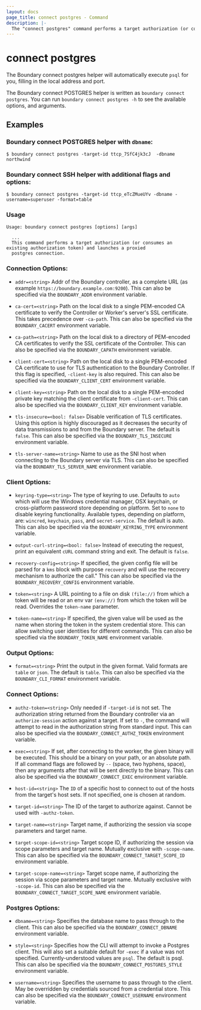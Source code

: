 ```yaml
---
layout: docs
page_title: connect postgres - Command
description: |-
  The "connect postgres" command performs a target authorization (or consumes an existing authorization token) and launches a proxied postgres connection.
---
```


# connect postgres

The Boundary connect postgres helper will automatically execute `psql` for you,
filling in the local address and port.

The Boundary connect POSTGRES helper is written as `boundary connect postgres`.
You can run `boundary connect postgres -h` to see the available options, and arguments.


## Examples

### Boundary connect POSTGRES helper with `dbname`:
```shell-session
$ boundary connect postgres -target-id ttcp_7SfC4jk3cJ  -dbname northwind
```

### Boundary connect SSH helper with additional flags and options:

```shell-session
$ boundary connect postgres -target-id ttcp_eTcZMueUYv -dbname -username=superuser -format=table
```

### Usage

```shell-session
Usage: boundary connect postgres [options] [args]

  ...
  This command performs a target authorization (or consumes an existing authorization token) and launches a proxied
  postgres connection.
```

### Connection Options:

- `addr=<string>`
  Addr of the Boundary controller, as a complete 
  URL (as example `https://boundary.example.com:9200`).
  This can also be specified via the `BOUNDARY_ADDR` environment variable.

- `ca-cert=<string>`
  Path on the local disk to a single PEM-encoded CA certificate to
  verify the Controller or Worker's server's SSL certificate. This
  takes precedence over `-ca-path`. This can also be specified via the
  `BOUNDARY_CACERT` environment variable.

- `ca-path=<string>`
  Path on the local disk to a directory of PEM-encoded CA certificates to
  verify the SSL certificate of the Controller. This can also be specified
  via the `BOUNDARY_CAPATH` environment variable.

- `client-cert=<string>`
  Path on the local disk to a single PEM-encoded CA certificate to use
  for TLS authentication to the Boundary Controller. If this flag is
  specified, `-client-key` is also required. This can also be specified via
  the `BOUNDARY_CLIENT_CERT` environment variable.

- `client-key=<string>`
  Path on the local disk to a single PEM-encoded private key matching the
  client certificate from `-client-cert`. This can also be specified via the
  `BOUNDARY_CLIENT_KEY` environment variable.

- `tls-insecure=<bool: false>`
  Disable verification of TLS certificates. Using this option is highly
  discouraged as it decreases the security of data transmissions to
  and from the Boundary server. The default is `false`. This can also be
  specified via the `BOUNDARY_TLS_INSECURE` environment variable.

- `tls-server-name=<string>`
  Name to use as the SNI host when connecting to the Boundary server
  via TLS. This can also be specified via the `BOUNDARY_TLS_SERVER_NAME`
  environment variable.

### Client Options:

- `keyring-type=<string>`
  The type of keyring to use. Defaults to `auto` which will use the
  Windows credential manager, OSX keychain, or cross-platform password
  store depending on platform. Set to `none` to disable keyring
  functionality. Available types, depending on platform, are: `wincred`,
  `keychain`, `pass`, and `secret-service`. The default is auto. This can
  also be specified via the `BOUNDARY_KEYRING_TYPE` environment variable.

- `output-curl-string=<bool: false>`
  Instead of executing the request, print an equivalent `cURL` command
  string and exit. The default is `false`.

- `recovery-config=<string>`
  If specified, the given config file will be parsed for a `kms` block
  with purpose `recovery` and will use the recovery mechanism to authorize
  the call." This can also be specified via the `BOUNDARY_RECOVERY_CONFIG`
  environment variable.

- `token=<string>`
  A URL pointing to a file on disk `(file://)` from which a token will be
  read or an env var `(env://)` from which the token will be read. Overrides
  the `token-name` parameter.

- `token-name=<string>`
  If specified, the given value will be used as the name when storing
  the token in the system credential store. This can allow switching user
  identities for different commands. This can also be specified via the
  `BOUNDARY_TOKEN_NAME` environment variable.

### Output Options:

 - `format=<string>`
   Print the output in the given format. Valid formats are `table` or
   `json`. The default is `table`. This can also be specified via the
   `BOUNDARY_CLI_FORMAT` environment variable.

### Connect Options:

- `authz-token=<string>`
  Only needed if `-target-id` is not set. The authorization string returned
  from the Boundary controller via an `authorize-session` action against
  a target. If set to `-`, the command will attempt to read in the
  authorization string from standard input. This can also be specified via
  the `BOUNDARY_CONNECT_AUTHZ_TOKEN` environment variable.

- `exec=<string>`
   If set, after connecting to the worker, the given binary will be
   executed. This should be a binary on your path, or an absolute path. If
   all command flags are followed by ` -- ` (space, two hyphens, space),
   then any arguments after that will be sent directly to the binary.
   This can also be specified via the `BOUNDARY_CONNECT_EXEC` environment
   variable.

- `host-id=<string>`
   The `ID` of a specific host to connect to out of the hosts from the
   target's host sets. If not specified, one is chosen at random.

- `target-id=<string>`
  The ID of the target to authorize against. Cannot be used with 
  `-authz-token`.

- `target-name=<string>`
  Target name, if authorizing the session via scope parameters and target 
  name.

- `target-scope-id=<string>`
  Target scope ID, if authorizing the session via scope parameters and
  target name. Mutually exclusive with `-scope-name`. This can also be
  specified via the `BOUNDARY_CONNECT_TARGET_SCOPE_ID` environment variable.

- `target-scope-name=<string>`
  Target scope name, if authorizing the session via scope parameters
  and target name. Mutually exclusive with `-scope-id`. This can also
  be specified via the `BOUNDARY_CONNECT_TARGET_SCOPE_NAME` environment
  variable.

### Postgres Options:

- `dbname=<string>`
  Specifies the database name to pass through to the client. This can also
  be specified via the `BOUNDARY_CONNECT_DBNAME` environment variable.

- `style=<string>`
  Specifies how the CLI will attempt to invoke a Postgres client. This
  will also set a suitable default for `-exec` if a value was not specified.
  Currently-understood values are `psql`. The default is psql. This can
  also be specified via the `BOUNDARY_CONNECT_POSTGRES_STYLE` environment
  variable.

- `username=<string>`
  Specifies the username to pass through to the client. May be overridden
  by credentials sourced from a credential store. This can also be
  specified via the `BOUNDARY_CONNECT_USERNAME` environment variable.
